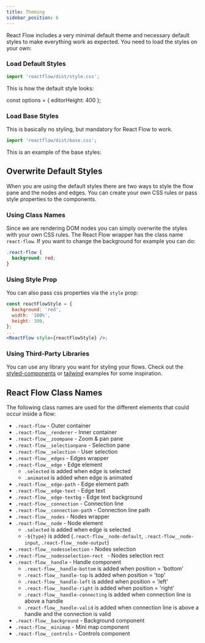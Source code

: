 ```yaml
---
title: Theming
sidebar_position: 6
---
```


React Flow includes a very minimal default theme and necessary default styles to make everything work as expected. You need to load the styles on your own:

### Load Default Styles

```js
import 'reactflow/dist/style.css';
```

This is how the default style looks:

const options = { editorHeight: 400 };

<CodeViewer codePath="example-flows/DefaultStyle" showEditor={false} options={options} />

### Load Base Styles

This is basically no styling, but mandatory for React Flow to work.

```js
import 'reactflow/dist/base.css';
```

This is an example of the base styles:

<CodeViewer codePath="example-flows/BaseStyle" showEditor={false} options={options} />

## Overwrite Default Styles

When you are using the default styles there are two ways to style the flow pane and the nodes and edges.
You can create your own CSS rules or pass style properties to the components.

### Using Class Names

Since we are rendering DOM nodes you can simply overwrite the styles with your own CSS rules.
The React Flow wrapper has the class name `react-flow`. If you want to change the background for example you can do:

```css
.react-flow {
  background: red;
}
```

### Using Style Prop

You can also pass css properties via the `style` prop:

```jsx
const reactFlowStyle = {
  background: 'red',
  width: '100%',
  height: 300,
};
...
<ReactFlow style={reactFlowStyle} />;
```

### Using Third-Party Libraries

You can use any library you want for styling your flows. Check out the [styled-components](/docs/examples/styling/styled-components/) or [tailwind](/docs/examples/styling/styled-components/) examples for some inspiration.

## React Flow Class Names

The following class names are used for the different elements that could occur inside a flow:

- `.react-flow` - Outer container
- `.react-flow__renderer` - Inner container
- `.react-flow__zoompane` - Zoom & pan pane
- `.react-flow__selectionpane` - Selection pane
- `.react-flow__selection` - User selection
- `.react-flow__edges` - Edges wrapper
- `.react-flow__edge` - Edge element
  - `.selected` is added when edge is selected
  - `.animated` is added when edge is animated
- `.react-flow__edge-path` - Edge element path
- `.react-flow__edge-text` - Edge text
- `.react-flow__edge-textbg` - Edge text background
- `.react-flow__connection` - Connection line
- `.react-flow__connection-path` - Connection line path
- `.react-flow__nodes` - Nodes wrapper
- `.react-flow__node` - Node element
  - `.selected` is added when edge is selected
  - `-${type}` is added (`.react-flow__node-default`, `.react-flow__node-input`, `.react-flow__node-output`)
- `.react-flow__nodesselection` - Nodes selection
- `.react-flow__nodesselection-rect ` - Nodes selection rect
- `.react-flow__handle` - Handle component
  - `.react-flow__handle-bottom` is added when position = 'bottom'
  - `.react-flow__handle-top` is added when position = 'top'
  - `.react-flow__handle-left` is added when position = 'left'
  - `.react-flow__handle-right` is added when position = 'right'
  - `.react-flow__handle-connecting` is added when connection line is above a handle
  - `.react-flow__handle-valid` is added when connection line is above a handle and the connection is valid
- `.react-flow__background` - Background component
- `.react-flow__minimap` - Mini map component
- `.react-flow__controls` - Controls component
